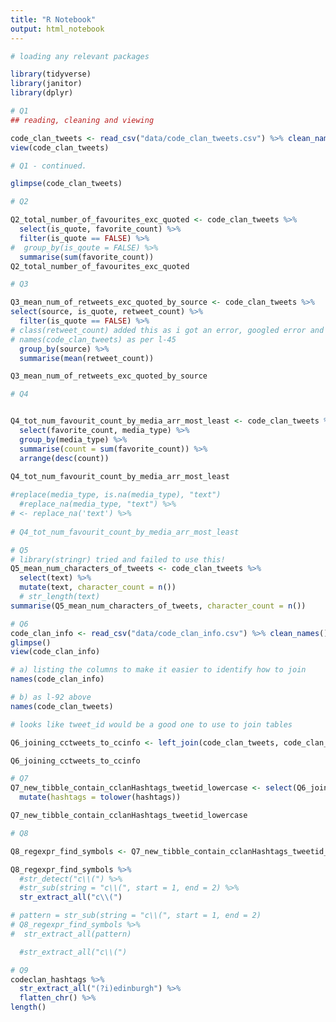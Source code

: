 ```yaml
---
title: "R Notebook"
output: html_notebook
---
```


```r
# loading any relevant packages

library(tidyverse)
library(janitor)
library(dplyr)
```

```r
# Q1
## reading, cleaning and viewing

code_clan_tweets <- read_csv("data/code_clan_tweets.csv") %>% clean_names()
view(code_clan_tweets)
```

```r
# Q1 - continued.

glimpse(code_clan_tweets)

```

```r
# Q2

Q2_total_number_of_favourites_exc_quoted <- code_clan_tweets %>% 
  select(is_quote, favorite_count) %>%
  filter(is_quote == FALSE) %>% 
#  group_by(is_qoute = FALSE) %>% 
  summarise(sum(favorite_count))
Q2_total_number_of_favourites_exc_quoted
```

```r
# Q3

Q3_mean_num_of_retweets_exc_quoted_by_source <- code_clan_tweets %>% 
select(source, is_quote, retweet_count) %>% 
  filter(is_quote == FALSE) %>% 
# class(retweet_count) added this as i got an error, googled error and realised I'd forgot the pipe at the end of l-42
# names(code_clan_tweets) as per l-45
  group_by(source) %>% 
  summarise(mean(retweet_count))

Q3_mean_num_of_retweets_exc_quoted_by_source
```

```r
# Q4


Q4_tot_num_favourit_count_by_media_arr_most_least <- code_clan_tweets %>%
  select(favorite_count, media_type) %>% 
  group_by(media_type) %>%
  summarise(count = sum(favorite_count)) %>% 
  arrange(desc(count))
  
Q4_tot_num_favourit_count_by_media_arr_most_least 

#replace(media_type, is.na(media_type), "text")
  #replace_na(media_type, "text") %>% 
# <- replace_na('text') %>%
  
# Q4_tot_num_favourit_count_by_media_arr_most_least
```

```r
# Q5
# library(stringr) tried and failed to use this!
Q5_mean_num_characters_of_tweets <- code_clan_tweets %>%
  select(text) %>%
  mutate(text, character_count = n()) 
  # str_length(text)
summarise(Q5_mean_num_characters_of_tweets, character_count = n())
```

```r
# Q6 
code_clan_info <- read_csv("data/code_clan_info.csv") %>% clean_names() %>% 
glimpse()
view(code_clan_info)

```

```r
# a) listing the columns to make it easier to identify how to join
names(code_clan_info)
```

```r
# b) as l-92 above
names(code_clan_tweets)

# looks like tweet_id would be a good one to use to join tables 
```

```r
Q6_joining_cctweets_to_ccinfo <- left_join(code_clan_tweets, code_clan_info, "tweet_id")

Q6_joining_cctweets_to_ccinfo
```

```r
# Q7 
Q7_new_tibble_contain_cclanHashtags_tweetid_lowercase <- select(Q6_joining_cctweets_to_ccinfo, "tweet_id", "hashtags") %>% 
  mutate(hashtags = tolower(hashtags))

Q7_new_tibble_contain_cclanHashtags_tweetid_lowercase

```

```r
# Q8

Q8_regexpr_find_symbols <- Q7_new_tibble_contain_cclanHashtags_tweetid_lowercase

Q8_regexpr_find_symbols %>% 
  #str_detect("c\\(") %>%
  #str_sub(string = "c\\(", start = 1, end = 2) %>% 
  str_extract_all("c\\(")

# pattern = str_sub(string = "c\\(", start = 1, end = 2)
# Q8_regexpr_find_symbols %>% 
#  str_extract_all(pattern) 

  #str_extract_all("c\\(")
```

```r
# Q9
codeclan_hashtags %>%
  str_extract_all("(?i)edinburgh") %>% 
  flatten_chr() %>% 
length()
```

```r

```

